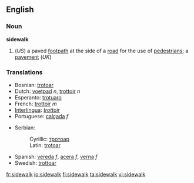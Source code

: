 ==English==
{{wikipedia}}
===Noun===
'''sidewalk'''
#(''US'') a paved [[footpath]] at the side of a [[road]] for the use of [[pedestrian]]s; a [[pavement]] (''UK'')

===Translations===
{{top}}
*Bosnian: [[trotoar]] {{m}}
*Dutch: [[voetpad]] ''n'', [[trottoir]] ''n''
*Esperanto: [[trotuaro]]
*French: [[trottoir]] ''m''
*[[Interlingua]]: ''[[trottoir]]''
*Portuguese: [[calçada]] ''f''
{{mid}}
*Serbian:
*:Cyrillic: [[тротоар]] {{m}}
*:Latin: [[trotoar#Serbian|trotoar]] {{m}}
*Spanish: [[vereda]] ''f'', [[acera]] ''f'', [[verna]] ''f''
*Swedish: [[trottoar]]
{{bottom}}

[[fr:sidewalk]]
[[io:sidewalk]]
[[fi:sidewalk]]
[[ta:sidewalk]]
[[vi:sidewalk]]